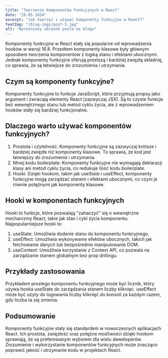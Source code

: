 ---
title: "Tworzenie Komponentów Funkcyjnych w React"
date: "29.05.2024"
excerpt: "Jak tworzyć i używać komponenty funkcyjne w React?"
featImg: "/blog-imgs/post-5.jpg"
alt: "Wyróżniony obrazek posta na blogu"
---

Komponenty funkcyjne w React stały się popularne od wprowadzenia hooków w wersji 16.8. Przedtem komponenty klasowe były głównym sposobem tworzenia komponentów z logiką stanu i efektami ubocznymi. Jednak komponenty funkcyjne oferują prostszą i bardziej zwięzłą składnię, co sprawia, że są łatwiejsze do zrozumienia i utrzymania.

## Czym są komponenty funkcyjne?

Komponenty funkcyjne to funkcje JavaScript, które przyjmują propsy jako argument i zwracają elementy React (zazwyczaj JSX). Są to czyste funkcje bez wewnętrznego stanu lub metod cyklu życia, ale z wprowadzeniem hooków stały się bardziej funkcjonalne.

## Dlaczego warto używać komponentów funkcyjnych?

1. Prostota i czytelność: Komponenty funkcyjne są zazwyczaj krótsze i bardziej zwięzłe niż komponenty klasowe. To sprawia, że kod jest łatwiejszy do zrozumienia i utrzymania.
2. Mniej kodu boilerplate: Komponenty funkcyjne nie wymagają deklaracji klasy ani metod cyklu życia, co redukuje ilość kodu boilerplate.
3. Hooki: Dzięki hookom, takim jak useState i useEffect, komponenty funkcyjne mogą zarządzać stanem i efektami ubocznymi, co czyni je równie potężnymi jak komponenty klasowe.

## Hooki w komponentach funkcyjnych

Hooki to funkcje, które pozwalają "zahaczyć" się o wewnętrzne mechanizmy React, takie jak stan i cykl życia komponentu. Najpopularniejsze hooki to:

1. useState: Umożliwia dodanie stanu do komponentu funkcyjnego.
2. useEffect: Umożliwia wykonywanie efektów ubocznych, takich jak fetchowanie danych lub bezpośrednie manipulowanie DOM.
3. useContext: Umożliwia korzystanie z Context API, co pozwala na zarządzanie stanem globalnym bez prop drillingu.

## Przykłady zastosowania

Przykładem prostego komponentu funkcyjnego może być licznik, który używa hooka useState do zarządzania stanem liczby kliknięć. useEffect może być użyty do logowania liczby kliknięć do konsoli za każdym razem, gdy liczba ta się zmienia.

## Podsumowanie

Komponenty funkcyjne stały się standardem w nowoczesnych aplikacjach React. Ich prostota, zwięzłość oraz potężne możliwości dzięki hookom sprawiają, że są preferowanym wyborem dla wielu deweloperów. Zrozumienie i wykorzystanie komponentów funkcyjnych może znacząco poprawić jakość i utrzymanie kodu w projektach React.
